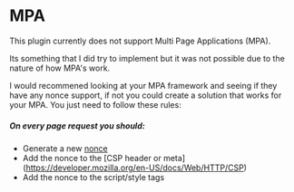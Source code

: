 
# MPA
This plugin currently does not support Multi Page Applications (MPA). 

Its something that I did try to implement but it was not possible due to the nature of how MPA's work.

I would recommened looking at your MPA framework and seeing if they have any nonce support, if not you could create a solution that works for your MPA. You just need to follow these rules:

##### On every page request you should:
- Generate a new [nonce](https://developer.mozilla.org/en-US/docs/Web/HTML/Global_attributes/nonce)
- Add the nonce to the [CSP header or meta] (https://developer.mozilla.org/en-US/docs/Web/HTTP/CSP)
- Add the nonce to the script/style tags